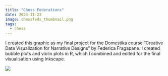 ```yaml
---
title: "Chess Federations"
date: 2024-11-23
image: chessfeds_thumbnail.png
tags: 
  - chess
---
```


I created this graphic as my final project for the Domestika course "Creative Data Visualization for Narrative Designs" by Federica Fragapane. I created bubble plots and violin plots in R, which I combined and edited for the final visualisation using Inkscape.

![](final_copy.png)

